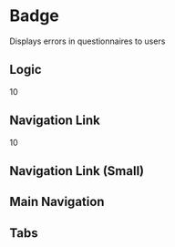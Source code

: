 
<Meta title="Components/Badge" component={Badge} />

# Badge

Displays errors in questionnaires to users

## Logic

<Canvas>
  <Story name="Logic">
    <Badge variant="logic">10</Badge>
  </Story>
</Canvas>

## Navigation Link

<Canvas>
  <Story name="Nav Link">
    <Badge variant="nav">10</Badge>
  </Story>
</Canvas>

## Navigation Link (Small)

<Canvas>
  <Story name="Nav Link (Small)">
    <Badge variant="nav" small />
  </Story>
</Canvas>

## Main Navigation

<Canvas>
  <Story name="Nav Main">
    <Badge variant="main-nav" small />
  </Story>
</Canvas>

## Tabs

<Canvas>
  <Story name="Tabs">
    <Badge variant="tabs" small />
  </Story>
</Canvas>
